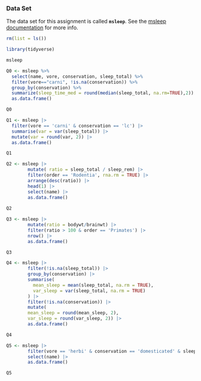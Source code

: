 
### Data Set

The data set for this assignment is called **`msleep`**. See the [msleep documentation](https://ggplot2.tidyverse.org/reference/msleep.html) for more info.

```r

rm(list = ls())

library(tidyverse) 

```

```r

msleep

```

```r

Q0 <- msleep %>%
  select(name, vore, conservation, sleep_total) %>%
  filter(vore=="carni", !is.na(conservation)) %>% 
  group_by(conservation) %>% 
  summarize(sleep_time_med = round(median(sleep_total, na.rm=TRUE),2)) %>%
  as.data.frame()

Q0

```

```r

Q1 <- msleep |>
  filter(vore == 'carni' & conservation == 'lc') |>
  summarise(var = var(sleep_total)) |>
  mutate(var = round(var, 2)) |>
  as.data.frame()

Q1

```

```r

Q2 <- msleep |>
        mutate( ratio = sleep_total / sleep_rem) |>
        filter(order == 'Rodentia', rna.rm = TRUE) |>
        arrange(desc(ratio)) |>
        head(1) |>
        select(name) |>
        as.data.frame()
        
Q2

```

```r

Q3 <- msleep |>
        mutate(ratio = bodywt/brainwt) |>
        filter(ratio > 100 & order == 'Primates') |>
        nrow() |>
        as.data.frame()

Q3

```

```r

Q4 <- msleep |>
        filter(!is.na(sleep_total)) |>
        group_by(conservation) |>
        summarise(
          mean_sleep = mean(sleep_total, na.rm = TRUE),
          var_sleep = var(sleep_total, na.rm = TRUE)
        ) |>
        filter(!is.na(conservation)) |>
        mutate(
        mean_sleep = round(mean_sleep, 2), 
        var_sleep = round(var_sleep, 2)) |>
        as.data.frame()

Q4

```

```r

Q5 <- msleep |>
        filter(vore == 'herbi' & conservation == 'domesticated' & sleep_total > 12) |>
        select(name) |>
        as.data.frame()

Q5

```
